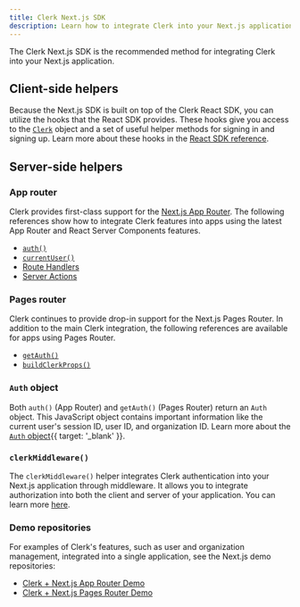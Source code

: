 ```yaml
---
title: Clerk Next.js SDK
description: Learn how to integrate Clerk into your Next.js application using the Clerk Next.js SDK.
---
```


The Clerk Next.js SDK is the recommended method for integrating Clerk into your Next.js application.

## Client-side helpers

Because the Next.js SDK is built on top of the Clerk React SDK, you can utilize the hooks that the React SDK provides. These hooks give you access to the [`Clerk`](/docs/references/javascript/clerk/clerk) object and a set of useful helper methods for signing in and signing up. Learn more about these hooks in the [React SDK reference](/docs/references/react/overview).

<Include src="_partials/react-hooks" />

## Server-side helpers

### App router

Clerk provides first-class support for the [Next.js App Router](https://nextjs.org/docs/app). The following references show how to integrate Clerk features into apps using the latest App Router and React Server Components features.

- [`auth()`](/docs/references/nextjs/auth)
- [`currentUser()`](/docs/references/nextjs/current-user)
- [Route Handlers](/docs/references/nextjs/route-handlers)
- [Server Actions](/docs/references/nextjs/server-actions)

### Pages router

Clerk continues to provide drop-in support for the Next.js Pages Router. In addition to the main Clerk integration, the following references are available for apps using Pages Router.

- [`getAuth()`](/docs/references/nextjs/get-auth)
- [`buildClerkProps()`](/docs/references/nextjs/build-clerk-props)

### `Auth` object

Both `auth()` (App Router) and `getAuth()` (Pages Router) return an `Auth` object. This JavaScript object contains important information like the current user's session ID, user ID, and organization ID. Learn more about the [`Auth` object](/docs/references/nextjs/auth-object){{ target: '_blank' }}.

### `clerkMiddleware()`

The `clerkMiddleware()` helper integrates Clerk authentication into your Next.js application through middleware. It allows you to integrate authorization into both the client and server of your application. You can learn more [here](/docs/references/nextjs/clerk-middleware).

### Demo repositories

For examples of Clerk's features, such as user and organization management, integrated into a single application, see the Next.js demo repositories:

- [Clerk + Next.js App Router Demo](https://github.com/clerk/clerk-nextjs-demo-app-router)
- [Clerk + Next.js Pages Router Demo](https://github.com/clerk/clerk-nextjs-demo-pages-router)
